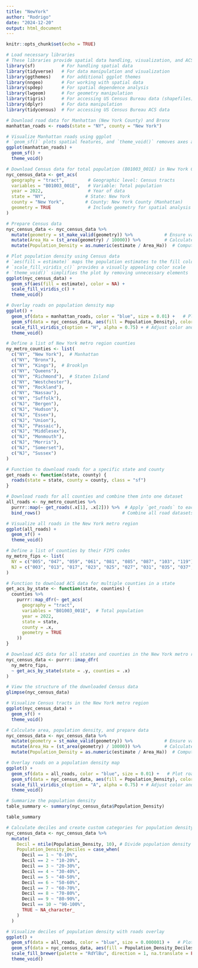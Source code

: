 ```yaml
---
title: "NewYork"
author: "Rodrigo"
date: "2024-12-20"
output: html_document
---
```


```r
knitr::opts_chunk$set(echo = TRUE)
```

```r
# Load necessary libraries
# These libraries provide spatial data handling, visualization, and ACS data fetching
library(sf)          # For handling spatial data
library(tidyverse)   # For data manipulation and visualization
library(ggthemes)    # For additional ggplot themes
library(nngeo)       # For working with spatial data
library(spdep)       # For spatial dependence analysis
library(lwgeom)      # For geometry manipulation
library(tigris)      # For accessing US Census Bureau data (shapefiles)
library(dplyr)       # For data manipulation
library(tidycensus)  # For accessing US Census Bureau ACS data

```


```r
# Download road data for Manhattan (New York County) and Bronx
manhattan_roads <- roads(state = "NY", county = "New York")

# Visualize Manhattan roads using ggplot
# `geom_sf()` plots spatial features, and `theme_void()` removes axes and background
ggplot(manhattan_roads) + 
  geom_sf() + 
  theme_void()
```

```r
# Download Census data for total population (B01003_001E) in New York County
nyc_census_data <- get_acs(
  geography = "tract",         # Geographic level: Census tracts
  variables = "B01003_001E",   # Variable: Total population
  year = 2022,                 # Year of data
  state = "NY",               # State: New York
  county = "New York",        # County: New York County (Manhattan)
  geometry = TRUE              # Include geometry for spatial analysis
)

# Prepare Census data
nyc_census_data <- nyc_census_data %>% 
  mutate(geometry = st_make_valid(geometry)) %>%            # Ensure valid geometries
  mutate(Area_Ha = (st_area(geometry) / 10000)) %>%         # Calculate area in hectares
  mutate(Population_Density = as.numeric(estimate / Area_Ha))  # Compute population density

# Plot population density using Census data
# `aes(fill = estimate)` maps the population estimates to the fill color
# `scale_fill_viridis_c()` provides a visually appealing color scale
# `theme_void()` simplifies the plot by removing unnecessary elements
ggplot(nyc_census_data) + 
  geom_sf(aes(fill = estimate), color = NA) +
  scale_fill_viridis_c() +
  theme_void()
```

```r
# Overlay roads on population density map
ggplot() +
  geom_sf(data = manhattan_roads, color = "blue", size = 0.01) +   # Plot roads in blue
  geom_sf(data = nyc_census_data, aes(fill = Population_Density), color = NA) + # Add population density layer
  scale_fill_viridis_c(option = "H", alpha = 0.75) + # Adjust color and transparency
  theme_void()
```


```r
# Define a list of New York metro region counties
ny_metro_counties <- list(
  c("NY", "New York"),  # Manhattan
  c("NY", "Bronx"),
  c("NY", "Kings"),  # Brooklyn
  c("NY", "Queens"),
  c("NY", "Richmond"),  # Staten Island
  c("NY", "Westchester"),
  c("NY", "Rockland"),
  c("NY", "Nassau"),
  c("NY", "Suffolk"),
  c("NJ", "Bergen"),
  c("NJ", "Hudson"),
  c("NJ", "Essex"),
  c("NJ", "Union"),
  c("NJ", "Passaic"),
  c("NJ", "Middlesex"),
  c("NJ", "Monmouth"),
  c("NJ", "Morris"),
  c("NJ", "Somerset"),
  c("NJ", "Sussex")
)

# Function to download roads for a specific state and county
get_roads <- function(state, county) {
  roads(state = state, county = county, class = "sf")
}

# Download roads for all counties and combine them into one dataset
all_roads <- ny_metro_counties %>%
  purrr::map(~ get_roads(.x[1], .x[2])) %>%  # Apply `get_roads` to each county
  bind_rows()                               # Combine all road datasets

```
```r
# Visualize all roads in the New York metro region
ggplot(all_roads) + 
  geom_sf() + 
  theme_void()

```

```r
# Define a list of counties by their FIPS codes
ny_metro_fips <- list(
  NY = c("005", "047", "059", "061", "081", "085", "087", "103", "119"),  # New York State
  NJ = c("003", "013", "017", "023", "025", "027", "031", "035", "037", "039")  # New Jersey
)

# Function to download ACS data for multiple counties in a state
get_acs_by_state <- function(state, counties) {
  counties %>%
    purrr::map_dfr(~ get_acs(
      geography = "tract",
      variables = "B01003_001E",  # Total population
      year = 2022,
      state = state,
      county = .x,
      geometry = TRUE
    ))
}

# Download ACS data for all states and counties in the New York metro region
nyc_census_data <- purrr::imap_dfr(
  ny_metro_fips, 
  ~ get_acs_by_state(state = .y, counties = .x)
)

# View the structure of the downloaded Census data
glimpse(nyc_census_data)

```

```r

# Visualize Census tracts in the New York metro region
ggplot(nyc_census_data) + 
  geom_sf() + 
  theme_void()

```

```r

# Calculate area, population density, and prepare data
nyc_census_data <- nyc_census_data %>% 
  mutate(geometry = st_make_valid(geometry)) %>%            # Ensure valid geometries
  mutate(Area_Ha = (st_area(geometry) / 10000)) %>%         # Calculate area in hectares
  mutate(Population_Density = as.numeric(estimate / Area_Ha))  # Compute population density

# Overlay roads on a population density map
ggplot() +
  geom_sf(data = all_roads, color = "blue", size = 0.01) +   # Plot roads in blue
  geom_sf(data = nyc_census_data, aes(fill = Population_Density), color = NA) + # Add population density layer
  scale_fill_viridis_c(option = "A", alpha = 0.75) + # Adjust color and transparency
  theme_void()

```

```r
# Summarize the population density
table_summary <- summary(nyc_census_data$Population_Density)

table_summary
```

```r
# Calculate deciles and create custom categories for population density
nyc_census_data <- nyc_census_data %>%
  mutate(
    Decil = ntile(Population_Density, 10), # Divide population density into 10 categories
    Population_Density_Deciles = case_when(
      Decil == 1 ~ "0-10%",
      Decil == 2 ~ "10-20%",
      Decil == 3 ~ "20-30%",
      Decil == 4 ~ "30-40%",
      Decil == 5 ~ "40-50%",
      Decil == 6 ~ "50-60%",
      Decil == 7 ~ "60-70%",
      Decil == 8 ~ "70-80%",
      Decil == 9 ~ "80-90%",
      Decil == 10 ~ "90-100%",
      TRUE ~ NA_character_
    )
  )


```


```r

# Visualize deciles of population density with roads overlay
ggplot() +
  geom_sf(data = all_roads, color = "blue", size = 0.000001) +   # Plot roads in black
  geom_sf(data = nyc_census_data, aes(fill = Population_Density_Deciles), color = NA, alpha = 0.9) + # Add population density deciles with transparency
  scale_fill_brewer(palette = "RdYlBu", direction = 1, na.translate = FALSE) + # Exclude NA values
  theme_void()


```
